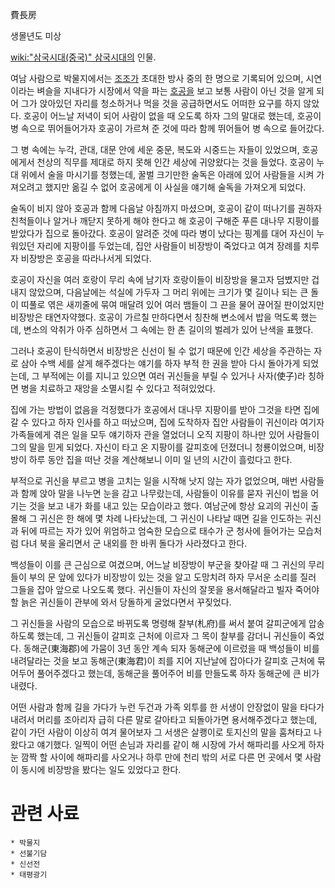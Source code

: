 費長房

생몰년도 미상

[[wiki:"삼국시대(중국)" 삼국시대]]의 인물. 

여남 사람으로 박물지에서는 [[조조]]가 초대한 방사 중의 한 명으로 기록되어 있으며, 시연이라는 벼슬을 지내다가 시장에서 약을 파는 [[호공]]을 보고 보통 사람이 아닌 것을 알게 되어 그가 앉아있던 자리를 청소하거나 먹을 것을 공급하면서도 어떠한 요구를 하지 않았다. 호공이 어느날 저녁이 되어 사람이 없을 때 오도록 하자 그의 말대로 했는데, 호공이 병 속으로 뛰어들어가자 호공이 가르쳐 준 것에 따라 함께 뛰어들어 병 속으로 들어갔다.

그 병 속에는 누각, 관대, 대문 안에 세운 중문, 복도와 시중드는 자들이 있었으며, 호공에게서 천상의 직무를 제대로 하지 못해 인간 세상에 귀양왔다는 것을 들었다. 호공이 누대 위에서 술을 마시기를 청했는데, 꿀벌 크기만한 술독은 아래에 있어 사람들을 시켜 가져오려고 했지만 옮길 수 없어 호공에게 이 사실을 얘기해 술독을 가져오게 되었다.

술독이 비지 않아 호공과 함께 다음날 아침까지 마셨으며, 호공이 같이 떠나기를 권하자 친척들이나 알거나 깨닫지 못하게 해야 한다고 해 호공이 구해준 푸른 대나무 지팡이를 받았다가 집으로 돌아갔다. 호공이 알려준 것에 따라 병이 났다는 핑계를 대어 자신이 누워있던 자리에 지팡이를 두었는데, 집안 사람들이 비장방이 죽었다고 여겨 장례를 치루자 비장방은 호공을 따라나서게 되었다.

호공이 자신을 여러 호랑이 무리 속에 남기자 호랑이들이 비장방을 물고자 덤볐지만 겁내지 않았으며, 다음날에는 석실에 가두자 그 머리 위에는 크기가 몇 길이나 되는 큰 돌이 띠풀로 엮은 새끼줄에 묶여 매달려 있어 여러 뱀들이 그 끈을 물어 끊어질 판이었지만 비장방은 태연자약했다. 호공이 가르칠 만하다면서 칭찬해 변소에서 밥을 먹도록 했는데, 변소의 악취가 아주 심하면서 그 속에는 한 촌 길이의 벌레가 있어 난색을 표했다.

그러나 호공이 탄식하면서 비장방은 신선이 될 수 없기 때문에 인간 세상을 주관하는 자로 삼아 수백 세를 살게 해주겠다는 얘기를 하자 부적 한 권을 받아 다시 돌아가게 되었는데, 그 부적에는 이를 지니고 있으면 여러 귀신들을 부릴 수 있거나 사자(使子)라 칭하면 병을 치료하고 재앙을 소멸시킬 수 있다고 적혀있었다.

집에 가는 방법이 없음을 걱정했다가 호공에서 대나무 지팡이를 받아 그것을 타면 집에 갈 수 있다고 하자 인사를 하고 떠났으며, 집에 도착하자 집안 사람들이 귀신이라 여기자 가족들에게 겪은 일을 모두 얘기하자 관을 열었더니 오직 지팡이 하나만 있어 사람들이 그의 말을 믿게 되었다. 자신이 타고 온 지팡이를 갈피호에 던졌더니 청룡이었으며, 비장방이 하루 동안 집을 떠난 것을 계산해보니 이미 일 년의 시간이 흘렀다고 한다.

부적으로 귀신을 부르고 병을 고치는 일을 시작해 낫지 않는 자가 없었으며, 매번 사람들과 함께 앉아 말을 나누면 눈을 감고 나무랐는데, 사람들이 이유를 묻자 귀신이 법을 어기는 것을 보고 내가 화를 내고 있는 모습이라고 했다. 여남군에 항상 요괴의 귀신이 출몰해 그 귀신은 한 해에 몇 차례 나타났는데, 그 귀신이 나타날 때면 길을 인도하는 귀신과 뒤에 따르는 자가 있어 위엄하고 엄숙한 모습으로 태수가 군 청사에 들어가는 모습처럼 다녀 북을 울리면서 군 내외를 한 바퀴 돌다가 사라졌다고 한다.

백성들이 이를 큰 근심으로 여겼으며, 어느날 비장방이 부군을 찾아갈 때 그 귀신의 무리들이 부의 문 앞에 있다가 비장방이 있는 것을 알고 도망치려 하자 무서운 소리를 질러 그들을 잡아 앞으로 나오도록 했다. 귀신들이 자신의 잘못을 용서해달라고 빌자 죽어야 할 늙은 귀신들이 관부에 와서 당돌하게 굴었다면서 꾸짖었다.

그 귀신들을 사람의 모습으로 바뀌도록 명령해 찰부(札府)를 써서 붙여 갈피군에게 압송하도록 했는데, 그 귀신들이 갈피호 근처에 이르자 그 목이 찰부를 감더니 귀신들이 죽었다. 동해군(東海郡)에 가뭄이 3년 동안 계속 되자 동해군에 이르렀을 때 백성들이 비를 내려달라는 것을 보고 동해군(東海君)이 죄를 지어 지난날에 잡아다가 갈피호 근처에 묶어두어 풀어주겠다고 했는데, 동해군을 풀어주어 비를 만들도록 하자 동해군에 큰 비가 내렸다.

어떤 사람과 함께 길을 가다가 누런 두건과 가족 외투를 한 서생이 안장없이 말을 타다가 내려서 머리를 조아리자 급히 다른 말로 갈아타고 되돌아가면 용서해주겠다고 했는데, 같이 가던 사람이 이상히 여겨 물어보자 그 서생은 살쾡이로 토지신의 말을 훔쳐타고 나왔다고 얘기했다. 일찍이 어떤 손님과 자리를 같이 해 시장에 가서 해파리를 사오게 하자 눈 깜짝 할 사이에 해파리를 사오거나 하루 만에 천리 밖의 서로 다른 먼 곳에서 몇 사람이 동시에 비장방을 봤다는 일도 있었다고 한다.

= 관련 사료 =
 * 박물지
 * 선불기담
 * 신선전
 * 태평광기
